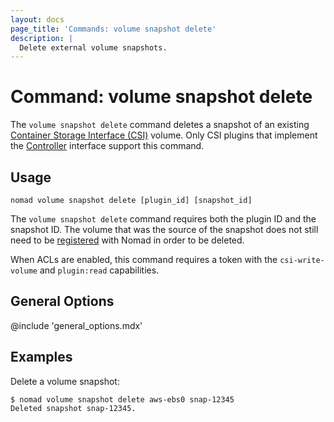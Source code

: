 ```yaml
---
layout: docs
page_title: 'Commands: volume snapshot delete'
description: |
  Delete external volume snapshots.
---
```


# Command: volume snapshot delete

The `volume snapshot delete` command deletes a snapshot of an existing
[Container Storage Interface (CSI)][csi] volume. Only CSI plugins that
implement the [Controller][csi_plugins_internals] interface support this
command.

## Usage

```plaintext
nomad volume snapshot delete [plugin_id] [snapshot_id]
```

The `volume snapshot delete` command requires both the plugin ID and the
snapshot ID. The volume that was the source of the snapshot does not still
need to be [registered] with Nomad in order to be deleted.

When ACLs are enabled, this command requires a token with the `csi-write-
volume` and `plugin:read` capabilities.

## General Options

@include 'general_options.mdx'

## Examples

Delete a volume snapshot:

```shell-session
$ nomad volume snapshot delete aws-ebs0 snap-12345
Deleted snapshot snap-12345.
```

[csi]: https://github.com/container-storage-interface/spec

[csi_plugin]: /docs/job-specification/csi_plugin

[registered]: /docs/commands/volume/register

[csi_plugins_internals]: /docs/internals/plugins/csi#csi-plugins

